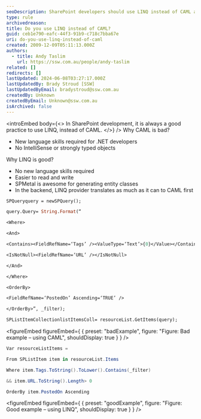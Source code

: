 ```yaml
---
seoDescription: SharePoint developers should use LINQ instead of CAML as it provides better readability, maintainability, and performance.
type: rule
archivedreason:
title: Do you use LINQ instead of CAML?
guid: ceb1e790-eafc-44f3-91b9-c718c7bba67e
uri: do-you-use-linq-instead-of-caml
created: 2009-12-09T05:11:13.000Z
authors:
  - title: Andy Taslim
    url: https://ssw.com.au/people/andy-taslim
related: []
redirects: []
lastUpdated: 2024-06-08T03:27:17.000Z
lastUpdatedBy: Brady Stroud [SSW]
lastUpdatedByEmail: bradystroud@ssw.com.au
createdBy: Unknown
createdByEmail: Unknown@ssw.com.au
isArchived: false
---
```


<introEmbed
  body={<>
In SharePoint development, it is always a good practice to use LINQ, instead of CAML.
  </>}
/>
Why CAML is bad?

- New language skills required for .NET developers
- No IntelliSense or strongly typed objects

Why LINQ is good?

- No new language skills required
- Easier to read and write
- SPMetal is awesome for generating entity classes
- In the backend, LINQ provider translates as much as it can to CAML first

```ocaml
SPQueryquery = newSPQuery();

query.Query= String.Format(“

<Where>

<And>

<Contains><FieldRefName=‘Tags’ /><ValueType=‘Text’>{0}</Value></Contains>

<IsNotNull><FieldRefName=‘URL’ /></IsNotNull>

</And>

</Where>

<OrderBy>

<FieldRefName=‘PostedOn’ Ascending=‘TRUE’ />

</OrderBy>”, _filter);

SPListItemCollectionlistItemsColl= resourceList.GetItems(query);
```
<figureEmbed figureEmbed={ {
  preset: "badExample",
  figure: "Figure: Bad example – using CAML",
  shouldDisplay: true
} } />


```cs
Var resourceListItems =

From SPListItem item in resourceList.Items

Where item.Tags.ToString().ToLower().Contains(_filter)

&& item.URL.ToString().Length> 0

OrderBy item.PostedOn Ascending
```
<figureEmbed figureEmbed={ {
  preset: "goodExample",
  figure: "Figure: Good example – using LINQ",
  shouldDisplay: true
} } />
